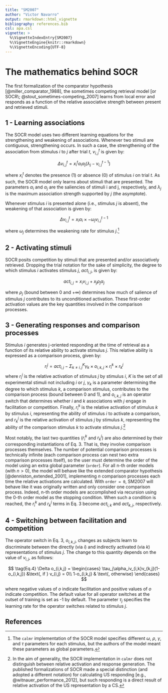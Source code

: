 ```yaml
---
title: "SM2007"
author: "Victor Navarro"
output: rmarkdown::html_vignette
bibliography: references.bib
csl: apa.csl
vignette: >
  %\VignetteIndexEntry{SM2007}
  %\VignetteEngine{knitr::rmarkdown}
  %\VignetteEncoding{UTF-8}
---
```


# The mathematics behind SOCR

The first formalization of the comparator hypothesis 
[@miller_comparator_1988], the sometimes competing 
retrieval model [or SOCR\; @stout_sometimes-competing_2007] 
learns from local error and responds as a function of 
the relative associative strength between present and 
retrieved stimuli.

## 1 - Learning associations

The SOCR model uses two different learning equations 
for the strengthening and weakening of associations. 
Whenever two stimuli are contiguous, strengthening 
occurs. In such a case, the strengthening of the 
association from stimulus $i$ to $j$ after trial $t$, 
$v_{i,j}^t$ is given by:

$$
\tag{Eq.1a}
\Delta v_{i,j}^t = x^t_i \alpha_i \alpha_j (\lambda_j - v_{i,j}^{t-1})
$$

where $x^t_i$ denotes the presence (1) or absence (0) 
of stimulus $i$ on trial $t$. As such, the SOCR model 
only learns about stimuli that are presented. The 
parameters $\alpha_i$ and $\alpha_j$ are the saliencies 
of stimuli i and j, respectively, and $\lambda_j$ is the 
maximum association strength supported by $j$ (the asymptote).

Whenever stimulus $i$ is presented alone (i.e., stimulus 
$j$ is absent), the weakening of that association is given by:

$$
\tag{Eq.1b}
\Delta v_{i,j}^t = x_i \alpha_i \times -\omega_j v_{i,j}^{t-1}
$$

where $\omega_j$ determines the weakening rate for 
stimulus $j$.[^note1]

## 2 - Activating stimuli

SOCR posits competition by stimuli that are presented 
and/or associatively retrieved. Dropping the trial 
notation for the sake of simplicity, the degree to which 
stimulus $i$ activates stimulus $j$, $act_{i,j}$, is given by:

$$
\tag{Eq.2}
act_{i, j} = x_i v_{i,j} + x_j\rho_j\alpha_j
$$

where $\rho_j$ (bound between 0 and +$\infty$) determines 
how much of salience of stimulus $j$ contributes to its 
unconditioned activation. These first-order activation 
values are the key quantities involved in the comparison processes.

## 3 - Generating responses and comparison processes

Stimulus $i$ generates j-oriented responding at the 
time of retrieval as a function of its relative ability 
to activate stimulus $j$. This relative ability is 
expressed as a comparison process, given by:

$$
\tag{Eq.3}
r^j_i = act_{i,j} - \Sigma_{k \neq i,j} ^K \gamma_k \times o_{i,k,j} \times r^k_i \times r^j_k
$$
where $r^j_i$ is the relative activation of stimulus 
$j$ by stimulus $i$, $K$ is the set of all experimental 
stimuli not including $i$ or $j$, $\gamma_k$ is a parameter 
determining the degree to which stimulus $k$, a comparison 
stimulus, contributes to the comparison process 
(bound between 0 and 1), and $o_{i,k,j}$ is an operator 
switch that determines whether $i$ and $k$ associations 
with $j$ engage in facilitation or competition. Finally, 
$r^k_i$ is the relative activation of stimulus $k$ by stimulus 
$i$, representing the ability of stimulus $i$ to activate a 
comparison, and $r^j_k$ is the relative activation of stimulus 
$j$ by stimulus $k$, representing the ability of the comparison 
stimulus $k$ to activate stimulus $j$.[^note2] 

Most notably, the last two quantities ($r^k_i$ and $r^j_k$) 
are also determined by their corresponding instantiations 
of Eq. 3. That is, they involve comparison processes themselves. 
The number of potential comparison processes is technically 
infinite (each comparison process can nest two extra 
comparison processes itself), so the user must determine 
the order of the model using an extra global parameter (`order`). 
For all n-th order models (with $n > 0$), the model will behave 
like the extended comparator hypothesis [@denniston_extended_2001], 
implementing $n$ comparison processes each time the relative 
activations are calculated. With `order = 0`, SM2007 will 
behave like it was originally written and only consider 
one comparison process. Indeed, n-th order models 
are accomplished via recursion using the 0-th order model 
as the stopping condition. When such a condition is reached, 
the $r^k_i$ and $r^j_k$ terms in Eq. 3 become $act_{i,k}$ 
and $act_{k,j}$, respectively.

## 4 - Switching between facilitation and competition

The operator switch in Eq. 3, $o_{i,k,j}$, 
changes as subjects learn to discriminate between the 
directly (via $i$) and indirectly activated (via $k$) 
representations of stimulus $j$. The change to this quantity 
depends on the value of $v_{i,j}$, as follows:

$$
\tag{Eq.4}
\Delta o_{i,k,j} = 
\begin{cases}
  \tau_j\alpha_iv_{i,k}v_{k,j}(1-o_{i,k,j})   &\text{, if } v_{i,j} = 0\\
  1-o_{i,k,j} & \text{, otherwise}
\end{cases}
$$


where negative values of $o$ indicate facilitation and 
positive values of $o$ indicate competition. The default 
value for all operator switches at the outset of training 
is set as -1 by default. The parameter $\tau_j$ specifies 
the learning rate for the operator switches related to stimulus $j$.


[^note1]: 
The `calmr` implementation of the SOCR model specifies 
different $\omega$, $\rho$, $\gamma$, and $\tau$ parameters 
for each stimulus, but the authors of the model meant these 
parameters as global parameters.

[^note2]:
In the aim of generality, the SOCR implementation 
in `calmr` does not distinguish between relative activation 
and response generation. The published formalizations of SOCR 
made a special distinction (and adopted a different notation) 
for calculating US responding [e.g., @witnauer_performance_2012], 
but such responding is a direct result of relative activation of 
the US representation by a CS.

## References
